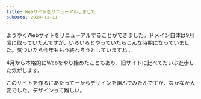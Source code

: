 ```yaml
---
title: Webサイトをリニューアルしました
pubDate: 2024-12-11
---
```


ようやくWebサイトをリニューアルすることができました。ドメイン自体は9月頃に取っていたんですが、いろいろとやっていたらこんな時期になっていました。気づいたら今年ももう終わろうとしていますね...

4月から本格的にWebをやり始めたこともあり、旧サイトに比べてだいぶ進歩した気がします。

このサイトを作るにあたって一からデザインを組んでみたんですが、なかなか大変でした。デザインって難しい。
